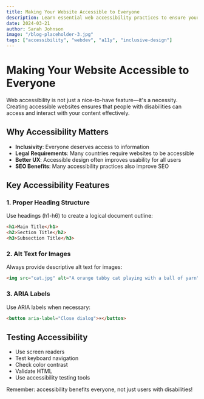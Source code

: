 ```yaml
---
title: Making Your Website Accessible to Everyone
description: Learn essential web accessibility practices to ensure your website can be used by all visitors.
date: 2024-03-21
author: Sarah Johnson
image: "/blog-placeholder-3.jpg"
tags: ["accessibility", "webdev", "a11y", "inclusive-design"]
---
```


# Making Your Website Accessible to Everyone

Web accessibility is not just a nice-to-have feature—it's a necessity. Creating accessible websites ensures that people with disabilities can access and interact with your content effectively.

## Why Accessibility Matters

- **Inclusivity**: Everyone deserves access to information
- **Legal Requirements**: Many countries require websites to be accessible
- **Better UX**: Accessible design often improves usability for all users
- **SEO Benefits**: Many accessibility practices also improve SEO

## Key Accessibility Features

### 1. Proper Heading Structure

Use headings (h1-h6) to create a logical document outline:

```html
<h1>Main Title</h1>
<h2>Section Title</h2>
<h3>Subsection Title</h3>
```

### 2. Alt Text for Images

Always provide descriptive alt text for images:

```html
<img src="cat.jpg" alt="A orange tabby cat playing with a ball of yarn" />
```

### 3. ARIA Labels

Use ARIA labels when necessary:

```html
<button aria-label="Close dialog">×</button>
```

## Testing Accessibility

- Use screen readers
- Test keyboard navigation
- Check color contrast
- Validate HTML
- Use accessibility testing tools

Remember: accessibility benefits everyone, not just users with disabilities!
